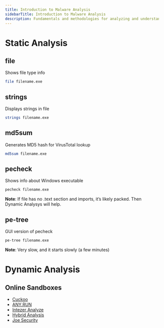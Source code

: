 ```yaml
---
title: Introduction to Malware Analysis
sidebarTitle: Introduction to Malware Analysis
description: Fundamentals and methodologies for analyzing and understanding malware.
---
```


# Static Analysis

## file
Shows file type info
```bash copy
file filename.exe
```

## strings
Displays strings in file
```bash copy
strings filename.exe
```

## md5sum
Generates MD5 hash for VirusTotal lookup
```bash copy
md5sum filename.exe
```

## pecheck
Shows info about Windows executable
```bash copy
pecheck filename.exe
```
**Note**: If file has no .text section and imports, it’s likely packed. Then Dynamic Analysys will help.

## pe-tree
GUI version of pecheck
```bash copy
pe-tree filename.exe
```
**Note**: Very slow, and it starts slowly (a few minutes)


# Dynamic Analysis

## Online Sandboxes
- [Cuckoo](https://cuckoo.cert.ee/)
- [ANY.RUN](https://any.run/)
- [Intezer Analyze](https://analyze.intezer.com/)
- [Hybrid Analysis](https://hybrid-analysis.com/)
- [Joe Security](https://www.joesecurity.org/)